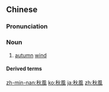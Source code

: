 {{also|秋风}}
==Chinese==
{{zh-forms|s=秋风}}

===Pronunciation===
{{zh-pron
|m=qiūfēng
|c=cau1 fung1
|mn=qz:chhiu-hoang/xm,zz:chhiu-hong
|cat=n
}}

===Noun===
{{zh-noun}}

# [[autumn]] [[wind]]

====Derived terms====
{{zh-der|打秋風}}

[[zh-min-nan:秋風]]
[[ko:秋風]]
[[ja:秋風]]
[[zh:秋風]]